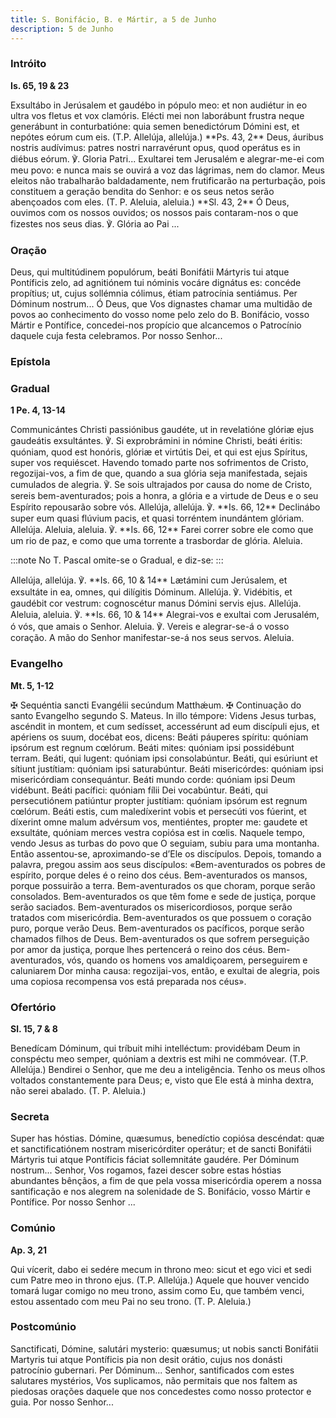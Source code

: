 ```yaml
---
title: S. Bonifácio, B. e Mártir, a 5 de Junho
description: 5 de Junho
---
```


### Intróito

**Is. 65, 19 & 23**

<div class="side-by-side not-content">
  <span>
    Exsultábo in Jerúsalem et gaudébo in pópulo meo: et non audiétur in eo ultra
    vos fletus et vox clamóris. Elécti mei non laborábunt frustra neque
    generábunt in conturbatióne: quia semen benedictórum Dómini est, et nepótes
    eórum cum eis. (T.P. Allelúja, allelúja.) **Ps. 43, 2** Deus, áuribus
    nostris audívimus: patres nostri narravérunt opus, quod operátus es in
    diébus eórum. ℣. Gloria Patri...
  </span>
  <span>
    Exultarei tem Jerusalém e alegrar-me-ei com meu povo: e nunca mais se ouvirá
    a voz das lágrimas, nem do clamor. Meus eleitos não trabalharão
    baldadamente, nem frutificarão na perturbação, pois constituem a geração
    bendita do Senhor: e os seus netos serão abençoados com eles. (T. P.
    Aleluia, aleluia.) **Sl. 43, 2** Ó Deus, ouvimos com os nossos ouvidos; os
    nossos pais contaram-nos o que fizestes nos seus dias. ℣. Glória ao Pai ...
  </span>
</div>

### Oração

<div class="side-by-side not-content">
  <span>
    Deus, qui multitúdinem populórum, beáti Bonifátii Mártyris tui atque
    Pontíficis zelo, ad agnitiónem tui nóminis vocáre dignátus es: concéde
    propítius; ut, cujus sollémnia cólimus, étiam patrocínia sentiámus. Per
    Dóminum nostrum...
  </span>
  <span>
    Ó Deus, que Vos dignastes chamar uma multidão de povos ao conhecimento do
    vosso nome pelo zelo do B. Bonifácio, vosso Mártir e Pontífice, concedei-nos
    propício que alcancemos o Patrocínio daquele cuja festa celebramos. Por
    nosso Senhor...
  </span>
</div>

### Epístola


<LinkCard
  href="/missal/santos/02-12#epístola"
  title="Os Fundadores da Ordem dos Servitas"
/>

### Gradual

**1 Pe. 4, 13-14**

<div class="side-by-side not-content">
  <span>
    Communicántes Christi passiónibus gaudéte, ut in revelatióne glóriæ ejus
    gaudeátis exsultántes. ℣. Si exprobrámini in nómine Christi, beáti éritis:
    quóniam, quod est honóris, glóriæ et virtútis Dei, et qui est ejus Spíritus,
    super vos requiéscet.
  </span>
  <span>
    Havendo tomado parte nos sofrimentos de Cristo, regozijai-vos, a fim de que,
    quando a sua glória seja manifestada, sejais cumulados de alegria. ℣. Se
    sois ultrajados por causa do nome de Cristo, sereis bem-aventurados; pois a
    honra, a glória e a virtude de Deus e o seu Espírito repousarão sobre vós.
  </span>
  <span>
    Allelúja, allelúja. ℣. **Is. 66, 12** Declinábo super eum quasi flúvium
    pacis, et quasi torréntem inundántem glóriam. Allelúja.
  </span>
  <span>
    Aleluia, aleluia. ℣. **Is. 66, 12** Farei correr sobre ele como que um rio
    de paz, e como que uma torrente a trasbordar de glória. Aleluia.
  </span>
</div>

:::note
No T. Pascal omite-se o Gradual, e diz-se:
:::

<div class="side-by-side not-content">
  <span>
    Allelúja, allelúja. ℣. **Is. 66, 10 & 14** Lætámini cum Jerúsalem, et
    exsultáte in ea, omnes, qui dilígitis Dóminum. Allelúja. ℣. Vidébitis, et
    gaudébit cor vestrum: cognoscétur manus Dómini servis ejus. Allelúja.
  </span>
  <span>
    Aleluia, aleluia. ℣. **Is. 66, 10 & 14** Alegrai-vos e exultai com
    Jerusalém, ó vós, que amais o Senhor. Aleluia. ℣. Vereis e alegrar-se-á o
    vosso coração. A mão do Senhor manifestar-se-á nos seus servos. Aleluia.
  </span>
</div>

### Evangelho

**Mt. 5, 1-12**

<div class="side-by-side not-content">
  <span>
    <span class="text-red-500">✠</span> Sequéntia sancti Evangélii secúndum
    Matthǽum.
  </span>
  <span>
    <span class="text-red-500">✠</span> Continuação do santo Evangelho segundo
    S. Mateus.
  </span>
  <span>
    In illo témpore: Videns Jesus turbas, ascéndit in montem, et cum sedísset,
    accessérunt ad eum discípuli ejus, et apériens os suum, docébat eos, dicens:
    Beáti páuperes spíritu: quóniam ipsórum est regnum cœlórum. Beáti mites:
    quóniam ipsi possidébunt terram. Beáti, qui lugent: quóniam ipsi
    consolabúntur. Beáti, qui esúriunt et sítiunt justítiam: quóniam ipsi
    saturabúntur. Beáti misericórdes: quóniam ipsi misericórdiam consequántur.
    Beáti mundo corde: quóniam ipsi Deum vidébunt. Beáti pacífici: quóniam fílii
    Dei vocabúntur. Beáti, qui persecutiónem patiúntur propter justítiam:
    quóniam ipsórum est regnum cœlórum. Beáti estis, cum maledíxerint vobis et
    persecúti vos fúerint, et díxerint omne malum advérsum vos, mentiéntes,
    propter me: gaudete et exsultáte, quóniam merces vestra copiósa est in
    cœlis.
  </span>
  <span>
    Naquele tempo, vendo Jesus as turbas do povo que O seguiam, subiu para uma
    montanha. Então assentou-se, aproximando-se d’Ele os discípulos. Depois,
    tomando a palavra, pregou assim aos seus discípulos: «Bem-aventurados os
    pobres de espírito, porque deles é o reino dos céus. Bem-aventurados os
    mansos, porque possuirão a terra. Bem-aventurados os que choram, porque
    serão consolados. Bem-aventurados os que têm fome e sede de justiça, porque
    serão saciados. Bem-aventurados os misericordiosos, porque serão tratados
    com misericórdia. Bem-aventurados os que possuem o coração puro, porque
    verão Deus. Bem-aventurados os pacíficos, porque serão chamados filhos de
    Deus. Bem-aventurados os que sofrem perseguição por amor da justiça, porque
    lhes pertencerá o reino dos céus. Bem-aventurados, vós, quando os homens vos
    amaldiçoarem, perseguirem e caluniarem Dor minha causa: regozijai-vos,
    então, e exultai de alegria, pois uma copiosa recompensa vos está preparada
    nos céus».
  </span>
</div>

### Ofertório

**Sl. 15, 7 & 8**

<div class="side-by-side not-content">
  <span>
    Benedícam Dóminum, qui tríbuit mihi intelléctum: providébam Deum in
    conspéctu meo semper, quóniam a dextris est mihi ne commóvear. (T.P.
    Allelúja.)
  </span>
  <span>
    Bendirei o Senhor, que me deu a inteligência. Tenho os meus olhos voltados
    constantemente para Deus; e, visto que Ele está à minha dextra, não serei
    abalado. (T. P. Aleluia.)
  </span>
</div>

### Secreta

<div class="side-by-side not-content">
  <span>
    Super has hóstias. Dómine, quæsumus, benedíctio copiósa descéndat: quæ et
    sanctificatiónem nostram misericórditer operátur; et de sancti Bonifátii
    Mártyris tui atque Pontíficis fáciat sollemnitáte gaudére. Per Dóminum
    nostrum...
  </span>
  <span>
    Senhor, Vos rogamos, fazei descer sobre estas hóstias abundantes bênçãos, a
    fim de que pela vossa misericórdia operem a nossa santificação e nos alegrem
    na solenidade de S. Bonifácio, vosso Mártir e Pontífice. Por nosso Senhor
    ...
  </span>
</div>

### Comúnio

**Ap. 3, 21**

<div class="side-by-side not-content">
  <span>
    Qui vícerit, dabo ei sedére mecum in throno meo: sicut et ego vici et sedi
    cum Patre meo in throno ejus. (T.P. Allelúja.)
  </span>
  <span>
    Aquele que houver vencido tomará lugar comigo no meu trono, assim como Eu,
    que também venci, estou assentado com meu Pai no seu trono. (T. P. Aleluia.)
  </span>
</div>

### Postcomúnio

<div class="side-by-side not-content">
  <span>
    Sanctificati, Dómine, salutári mysterio: quæsumus; ut nobis sancti Bonifátii
    Martyris tui atque Pontíficis pia non desit orátio, cujus nos donásti
    patrocínio gubernari. Per Dóminum...
  </span>
  <span>
    Senhor, santificados com estes salutares mystérios, Vos suplicamos, não
    permitais que nos faltem as piedosas orações daquele que nos concedestes
    como nosso protector e guia. Por nosso Senhor...
  </span>
</div>
